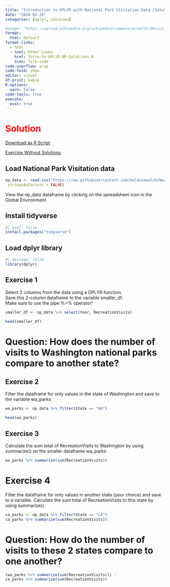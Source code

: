 ```yaml
---
title: "Introduction to DPLYR with National Park Visitation Data (Solution)"
date: "2024-02-26"
categories: [dplyr, solution]

#image: "https://upload.wikimedia.org/wikipedia/commons/e/ed/US-Mexico_barrier_map.png"
format: 
  html: default
format-links:
  - html
  - text: Other Links
    href: Intro-to-DPLYR-NP-Solutions.R
    icon: file-code
code-overflow: wrap
code-fold: show
editor: visual
df-print: kable
R.options:
  warn: false
code-tools: true
execute:
  eval: true
---
```


# <span style="color:red;"> Solution </span>

<a href="Intro-to-DPLYR-NP-Solutions.R" download="Intro-to-DPLYR-NP-Solutions.R">Download as R Script</a>  

<span style="color:green;"> [Exercise Without Solutions](Intro-to-DPLYR-NP.qmd) </span>

## Load National Park Visitation data
```r
np_data <- read.csv("https://raw.githubusercontent.com/melaniewalsh/Neat-Datasets/main/1979-2020-National-Park-Visits-By-State.csv",
 stringsAsFactors = FALSE)
```

View the np_data dataframe by clicking on the spreadsheet icon in the Global Environment

## Install tidyverse

```r
#| eval: false
install.packages("tidyverse")
```

## Load dplyr library
```r
#| message: false
library(dplyr)
```

## Exercise 1
Select 2 columns from the data using a DPLYR function.  
Save this 2-column dataframe to the variable smaller_df.  
Make sure to use the pipe %>% operator!  
```r
smaller_df <- np_data %>% select(Year, RecreationVisits)

head(smaller_df)
```

# Question: How does the number of visits to Washington national parks compare to another state?

## Exercise 2
Filter the dataframe for only values in the state of Washington and save to the variable wa_parks

```r
wa_parks <- np_data %>% filter(State == "WA")

head(wa_parks)
```

## Exercise 3
Calculate the sum total of RecreationVisits to Washington by using summarize() on the smaller dataframe wa_parks

```r
wa_parks %>% summarize(sum(RecreationVisits))

```
# Exercise 4

Filter the dataframe for only values in another state (your choice) and save to a variable.
Calculate the sum total of RecreationVisits to this state by using summarize(). 

```r
ca_parks <- np_data %>% filter(State == "CA")
ca_parks %>% summarize(sum(RecreationVisits))
```

# Question: How do the number of visits to these 2 states compare to one another?

```r
(wa_parks %>% summarize(sum(RecreationVisits))) -
ca_parks %>% summarize(sum(RecreationVisits))
```

